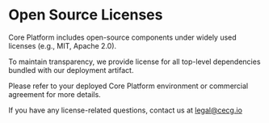 # Open Source Licenses

Core Platform includes open-source components under widely used licenses (e.g., MIT, Apache 2.0).

To maintain transparency, we provide license for all top-level dependencies bundled with our deployment artifact.

Please refer to your deployed Core Platform environment or commercial agreement for more details.

If you have any license-related questions, contact us at legal@cecg.io
